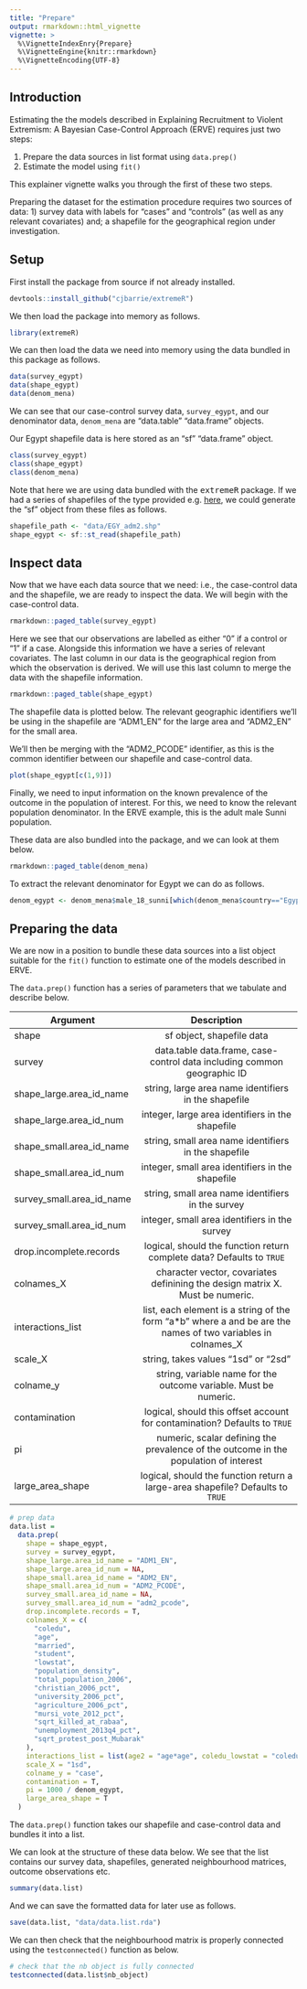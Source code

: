 ```yaml
---
title: "Prepare"
output: rmarkdown::html_vignette
vignette: >
  %\VignetteIndexEnry{Prepare}
  %\VignetteEngine{knitr::rmarkdown}
  %\VignetteEncoding{UTF-8}
---
```


## Introduction

Estimating the the models described in Explaining Recruitment to Violent Extremism: A Bayesian Case-Control Approach (ERVE) requires just two steps:

1. Prepare the data sources in list format using `data.prep()`
2. Estimate the model using `fit()`

This explainer vignette walks you through the first of these two steps. 

Preparing the dataset for the estimation procedure requires two sources of data: 1) survey data with labels for "cases" and "controls" (as well as any relevant covariates) and; a shapefile for the geographical region under investigation.

## Setup
First install the package from source if not already installed.

```r
devtools::install_github("cjbarrie/extremeR")
```

We then load the package into memory as follows.

```r
library(extremeR)
```

We can  then load the data we need into memory using the data bundled in this package as follows. 

```r
data(survey_egypt)
data(shape_egypt)
data(denom_mena)
```

We can see that our case-control survey data,  `survey_egypt`, and our denominator data, `denom_mena` are "data.table" "data.frame" objects. 

Our Egypt shapefile data is here stored as an "sf" "data.frame" object.

```r
class(survey_egypt)
class(shape_egypt)
class(denom_mena)
```

Note that here we are using data bundled with the <tt>extremeR</tt> package. If we had a series of shapefiles of the type provided e.g. [here](https://data.humdata.org/dataset/geoboundaries-admin-boundaries-for-egypt/resource/920c7328-f6d1-4882-86f7-45e283cee521), we could generate the "sf" object from these files as follows.

```r
shapefile_path <- "data/EGY_adm2.shp"
shape_egypt <- sf::st_read(shapefile_path)
```

## Inspect data

Now that we have each data source that we need: i.e., the case-control data and the shapefile, we are ready to inspect the data. We will begin with the case-control data.

```r
rmarkdown::paged_table(survey_egypt)
```

Here we see that our observations are labelled as either "0" if a control or "1" if a case. Alongside this information we have a series of relevant covariates. The last column in our data is the geographical region from which the observation is derived. We will use this last column to merge the data with the shapefile information. 
```r
rmarkdown::paged_table(shape_egypt)
```

The shapefile data is plotted below. The relevant geographic identifiers we'll be using in the shapefile are "ADM1_EN" for the large area and "ADM2_EN" for the small area. 

We'll then be merging with the "ADM2_PCODE" identifier, as this is the common identifier between our shapefile and case-control data. 

```r
plot(shape_egypt[c(1,9)])
```

Finally, we need to input information on the known prevalence of the outcome in the population of interest. For this, we need to know the relevant population denominator. In the ERVE example, this is the adult male Sunni population. 

These data are also bundled into the package, and we can look at them below. 
```r
rmarkdown::paged_table(denom_mena)
```

To extract the relevant denominator for Egypt we can do as follows. 

```r
denom_egypt <- denom_mena$male_18_sunni[which(denom_mena$country=="Egypt")]
```

## Preparing the data

We are now in a position to bundle these data sources into a list object suitable for the `fit()` function to estimate one of the models described in ERVE. 

The `data.prep()` function has a series of parameters that we tabulate and describe below.

| Argument   |     Description      |
|----------|:-------------:|
|shape | sf object, shapefile data
|survey | data.table data.frame, case-control data including common geographic ID
|shape_large.area_id_name | string, large area name identifiers in the shapefile
|shape_large.area_id_num | integer, large area identifiers in the shapefile
|shape_small.area_id_name | string, small area name identifiers in the shapefile
|shape_small.area_id_num | integer, small area identifiers in the shapefile
|survey_small.area_id_name |string, small area name identifiers in the survey
|survey_small.area_id_num | integer, small area identifiers in the survey
|drop.incomplete.records | logical, should the function return complete data? Defaults to `TRUE`
|colnames_X | character vector, covariates definining the design matrix X. Must be numeric.
|interactions_list | list, each element is a string of the form "a*b" where a and be are the names of two variables in colnames_X
|scale_X | string, takes values "1sd" or "2sd"
|colname_y | string, variable name for the outcome variable. Must be numeric.
|contamination | logical, should this offset account for contamination? Defaults to `TRUE`
|pi | numeric, scalar defining the prevalence of the outcome in the population of interest
|large_area_shape | logical, should the function return a large-area shapefile? Defaults to `TRUE`


```r
# prep data
data.list =
  data.prep(
    shape = shape_egypt,
    survey = survey_egypt,
    shape_large.area_id_name = "ADM1_EN",
    shape_large.area_id_num = NA,
    shape_small.area_id_name = "ADM2_EN",
    shape_small.area_id_num = "ADM2_PCODE",
    survey_small.area_id_name = NA,
    survey_small.area_id_num = "adm2_pcode",
    drop.incomplete.records = T,
    colnames_X = c(
      "coledu",
      "age",
      "married",
      "student",
      "lowstat",
      "population_density",
      "total_population_2006",
      "christian_2006_pct",
      "university_2006_pct",
      "agriculture_2006_pct",
      "mursi_vote_2012_pct",
      "sqrt_killed_at_rabaa",
      "unemployment_2013q4_pct",
      "sqrt_protest_post_Mubarak"
    ),
    interactions_list = list(age2 = "age*age", coledu_lowstat = "coledu*lowstat"),
    scale_X = "1sd",
    colname_y = "case",
    contamination = T,
    pi = 1000 / denom_egypt,
    large_area_shape = T
  )

```

The `data.prep()` function takes our shapefile and case-control data and bundles it into a list. 

We can look at the structure of these data below. We see that the list contains our survey data, shapefiles, generated neighbourhood matrices, outcome observations etc. 

```r
summary(data.list)
```

And we can save the formatted data for later use as follows.

```r
save(data.list, "data/data.list.rda")
```

We can then check that the neighbourhood matrix is properly connected using the `testconnected()` function as below. 

```r
# check that the nb object is fully connected
testconnected(data.list$nb_object)
```
